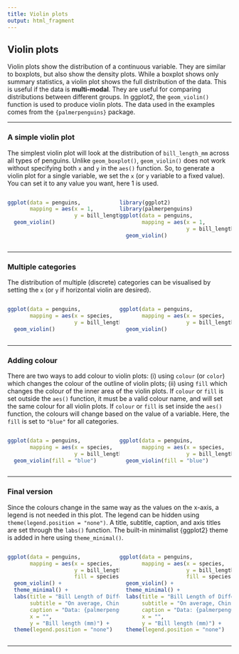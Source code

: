 ```yaml
---
title: Violin plots
output: html_fragment
---
```


## Violin plots

Violin plots show the distribution of a continuous variable. They are similar to boxplots, but also show the density plots. While a boxplot shows only summary statistics, a violin plot shows the full distribution of the data. This is useful if the data is **multi-modal**. They are useful for comparing distributions between different groups. In ggplot2, the `geom_violin()` function is used to produce violin plots. The data used in the examples comes from the `{palmerpenguins}` package. 

---

### A simple violin plot

The simplest violin plot will look at the distribution of `bill_length_mm` across all types of penguins. Unlike `geom_boxplot()`, `geom_violin()` does not work without specifying both `x` and `y` in the `aes()` function. So, to generate a violin plot for a single variable, we set the `x` (or `y` variable to a fixed value). You can set it to any value you want, here 1 is used.

:::: {style="display: flex;"}
::: {style="width: 50%;"}
```r
ggplot(data = penguins, 
       mapping = aes(x = 1, 
                     y = bill_length_mm)) +
  geom_violin()
```
:::
::: {style="width: 50%;"}
```r
library(ggplot2)
library(palmerpenguins)
ggplot(data = penguins, 
       mapping = aes(x = 1, 
                     y = bill_length_mm)) +
  geom_violin()
```
:::
::::

---

### Multiple categories

The distribution of multiple (discrete) categories can be visualised by setting the `x` (or `y` if horizontal violin are desired). 

:::: {style="display: flex;"}
::: {style="width: 50%;"}
```r
ggplot(data = penguins, 
       mapping = aes(x = species, 
                     y = bill_length_mm)) +
  geom_violin()
```
:::
::: {style="width: 50%;"}
```r
ggplot(data = penguins, 
       mapping = aes(x = species, 
                     y = bill_length_mm)) +
  geom_violin()
```
:::
::::

---

### Adding colour

There are two ways to add colour to violin plots: (i) using `colour` (or `color`) which changes the colour of the outline of violin plots; (ii) using `fill` which changes the colour of the inner area of the violin plots. If `colour` or `fill` is set outside the `aes()` function, it must be a valid colour name, and will set the same colour for all violin plots. If `colour` or `fill` is set inside the `aes()` function, the colours will change based on the value of a variable. Here, the `fill` is set to `"blue"` for all categories.

:::: {style="display: flex;"}
::: {style="width: 50%;"}
```r
ggplot(data = penguins, 
       mapping = aes(x = species, 
                     y = bill_length_mm)) +
  geom_violin(fill = "blue")
```
:::
::: {style="width: 50%;"}
```r
ggplot(data = penguins, 
       mapping = aes(x = species, 
                     y = bill_length_mm)) +
  geom_violin(fill = "blue")
```
:::
::::

---

### Final version
Since the colours change in the same way as the values on the x-axis, a legend is not needed in this plot. The legend can be hidden using `theme(legend.position = "none")`. A title, subtitle, caption, and axis titles are set through the `labs()` function. The built-in minimalist {ggplot2} theme is added in here using `theme_minimal()`.

:::: {style="display: flex;"}
::: {style="width: 50%;"}
```r
ggplot(data = penguins, 
       mapping = aes(x = species, 
                     y = bill_length_mm, 
                     fill = species)) +
  geom_violin() + 
  theme_minimal() +
  labs(title = "Bill Length of Different Penguin Species", 
       subtitle = "On average, Chinstrap penguins have the longest bill length.", 
       caption = "Data: {palmerpenguins}", 
       x = "", 
       y = "Bill length (mm)") +
  theme(legend.position = "none")
```
:::
::: {style="width: 50%;"}

```r
ggplot(data = penguins, 
       mapping = aes(x = species, 
                     y = bill_length_mm, 
                     fill = species)) +
  geom_violin() + 
  theme_minimal() +
  labs(title = "Bill Length of Different Penguin Species", 
       subtitle = "On average, Chinstrap penguins have the longest bill length.", 
       caption = "Data: {palmerpenguins}", 
       x = "", 
       y = "Bill length (mm)") +
  theme(legend.position = "none")
```

:::
::::

---
